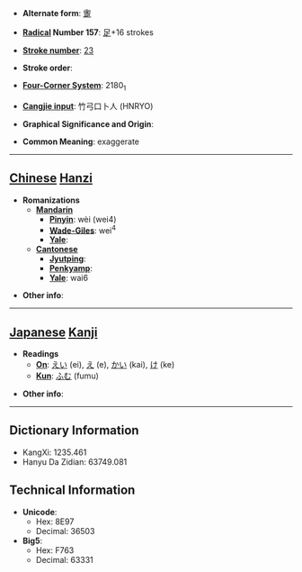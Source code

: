 * '''Alternate form''': [[躛]]

* '''[[Wiktionary:Chinese radical index| Radical]] Number 157''': [[Wiktionary:Chinese radical index 足|足]]+16 strokes

* '''[[Wiktionary:Chinese total strokes index|Stroke number]]''': [[Wiktionary:Chinese total strokes index 23|23]]

* '''Stroke order''': 

* '''[[Wiktionary:Chinese four corner index|Four-Corner System]]''': 2180<sub>1</sub>

* '''[[Wiktionary:Chinese Cangjie index|Cangjie input]]''': 竹弓口卜人 (HNRYO)

* '''Graphical Significance and Origin''': 

* '''Common Meaning''': exaggerate

----

== [[Chinese]] [[Hanzi]] ==

* '''Romanizations'''
** '''[[Mandarin]]'''
*** '''[[Pinyin]]''': wèi (wei4)
*** '''[[Wade-Giles]]''': wei<sup>4</sup>
*** '''[[Yale]]''': 
** '''[[Cantonese]]'''
*** '''[[Jyutping]]''':
*** '''[[Penkyamp]]''': 
*** '''[[Yale]]''': wai6

* '''Other info''': 

----

== [[Japanese]] [[Kanji]] ==

* '''Readings'''
** '''[[On]]''': [[えい]] (ei), [[え]] (e), [[かい]] (kai), [[け]] (ke)
** '''[[Kun]]''': [[ふむ]] (fumu)

* '''Other info''':  

----

== Dictionary Information ==

* KangXi: 1235.461
* Hanyu Da Zidian: 63749.081

== Technical Information ==

* '''Unicode''':
** Hex: 8E97
** Decimal: 36503
* '''Big5''':
** Hex: F763
** Decimal: 63331